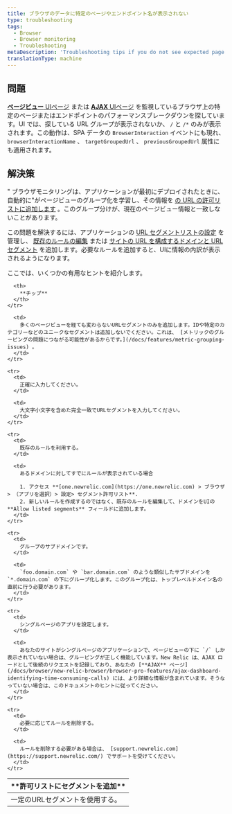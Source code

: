```yaml
---
title: ブラウザのデータに特定のページやエンドポイント名が表示されない
type: troubleshooting
tags:
  - Browser
  - Browser monitoring
  - Troubleshooting
metaDescription: 'Troubleshooting tips if you do not see expected page views, URLs, or AJAX when using New Relic browser or SPA monitoring.'
translationType: machine
---
```


## 問題

[**ページビュー** UIページ](/docs/browser/new-relic-browser/additional-standard-features/page-views-insights-your-sites-popularity) または [**AJAX** UIページ](/docs/browser/new-relic-browser/browser-pro-features/ajax-dashboard-identifying-time-consuming-calls) を監視しているブラウザ上の特定のページまたはエンドポイントのパフォーマンスブレークダウンを探しています。UI では、探している URL グループが表示されないか、 `/` と `/*` のみが表示されます。この動作は、SPA データの `BrowserInteraction` イベントにも現れ、 `browserInteractionName` 、 `targetGroupedUrl` 、 `previousGroupedUrl` 属性にも適用されます。

## 解決策

" ブラウザモニタリングは、アプリケーションが最初にデプロイされたときに、自動的に"がページビューのグループ化を学習し、その情報を [の URL の許可リストに追加します](/docs/browser/new-relic-browser/configuration/group-browser-metrics-urls) 。このグループ分けが、現在のページビュー情報と一致しないことがあります。

この問題を解決するには、アプリケーションの [URL セグメントリストの設定](/docs/browser/new-relic-browser/configuration/browser-settings-ui-options-apdex-geography#enabling) を管理し、 [既存のルールの編集](/docs/browser/new-relic-browser/configuration/group-browser-metrics-urls#maintaining) または [サイトの URL を構成するドメインと URL セグメント](/docs/browser/new-relic-browser/configuration/group-browser-metrics-urls#adding) を追加します。必要なルールを追加すると、UIに情報の内訳が表示されるようになります。

ここでは、いくつかの有用なヒントを紹介します。

<table>
  <thead>
    <tr>
      <th width={200}>
        **許可リストにセグメントを追加**
      </th>

      <th>
        **チップ**
      </th>
    </tr>
  </thead>

  <tbody>
    <tr>
      <td>
        一定のURLセグメントを使用する。
      </td>

      <td>
        多くのページビューを経ても変わらないURLセグメントのみを追加します。IDや特定のカテゴリーなどのユニークなセグメントは追加しないでください。これは、 [メトリックのグルーピングの問題につながる可能性があるからです。](/docs/features/metric-grouping-issues) 。
      </td>
    </tr>

    <tr>
      <td>
        正確に入力してください。
      </td>

      <td>
        大文字小文字を含めた完全一致でURLセグメントを入力してください。
      </td>
    </tr>

    <tr>
      <td>
        既存のルールを利用する。
      </td>

      <td>
        あるドメインに対してすでにルールが表示されている場合

        1. アクセス **[one.newrelic.com](https://one.newrelic.com) > ブラウザ> （アプリを選択）> 設定> セグメント許可リスト**.
        2. 新しいルールを作成するのではなく、既存のルールを編集して、ドメインをUIの **Allow listed segments** フィールドに追加します。
      </td>
    </tr>

    <tr>
      <td>
        グループのサブドメインです。
      </td>

      <td>
        `foo.domain.com` や `bar.domain.com` のような類似したサブドメインを `*.domain.com` の下にグループ化します。このグループ化は、トップレベルドメイン名の直前に行う必要があります。
      </td>
    </tr>

    <tr>
      <td>
        シングルページのアプリを設定します。
      </td>

      <td>
        あなたのサイトがシングルページのアプリケーションで、ページビューの下に `/` しか表示されていない場合は、グルーピングが正しく機能しています。New Relic は、AJAX ロードとして後続のリクエストを記録しており、あなたの [**AJAX** ページ](/docs/browser/new-relic-browser/browser-pro-features/ajax-dashboard-identifying-time-consuming-calls) には、より詳細な情報が含まれています。そうなっていない場合は、このドキュメントのヒントに従ってください。
      </td>
    </tr>

    <tr>
      <td>
        必要に応じてルールを削除する。
      </td>

      <td>
        ルールを削除する必要がある場合は、 [support.newrelic.com](https://support.newrelic.com/) でサポートを受けてください。
      </td>
    </tr>
  </tbody>
</table>
